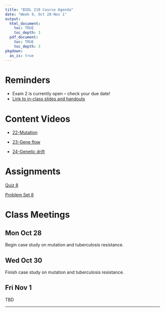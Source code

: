 ```yaml
---
title: "BIOL 210 Course Agenda"
date: "Week 9, Oct 28-Nov 1"
output: 
  html_document:
    toc: TRUE
    toc_depth: 3
  pdf_document:
    toc: TRUE
    toc_depth: 3
pkgdown:
  as_is: true
---
```


# Reminders

* Exam 2 is currently open -- check your due date!
* [Link to in-class slides and handouts](https://drive.google.com/drive/folders/17Fm-yEXqtlvGJfFaw6WqywIScW_eZ8m_?usp=drive_link)


# Content Videos

* [22-Mutation](https://drive.google.com/drive/folders/1y7C8hpHev8ZOQKz9FEz9Y94z1Z_d6e6i?usp=drive_link)

* [23-Gene flow](https://drive.google.com/drive/folders/1y8WU6b_MGTWYLZMbeIgJk_IaWRYFtRVP?usp=drive_link)

* [24-Genetic drift](https://drive.google.com/drive/folders/1y9EuxzUNNCt0Dle-hwZofwlKfyd2mpRU?usp=drive_link)

# Assignments

[Quiz 8](https://docs.google.com/forms/d/e/1FAIpQLSex43fzpiJ9AkVFMBerrgbnmkuwhAzIPZgEgWY8yljhbb4v4Q/viewform?usp=sf_link)

[Problem Set 8](ps8.html)

# Class Meetings

## Mon Oct 28

Begin case study on mutation and tuberculosis resistance.

## Wed Oct 30

Finish case study on mutation and tuberculosis resistance.

## Fri Nov 1

TBD
<br>

------------------------------------------------------------------------
